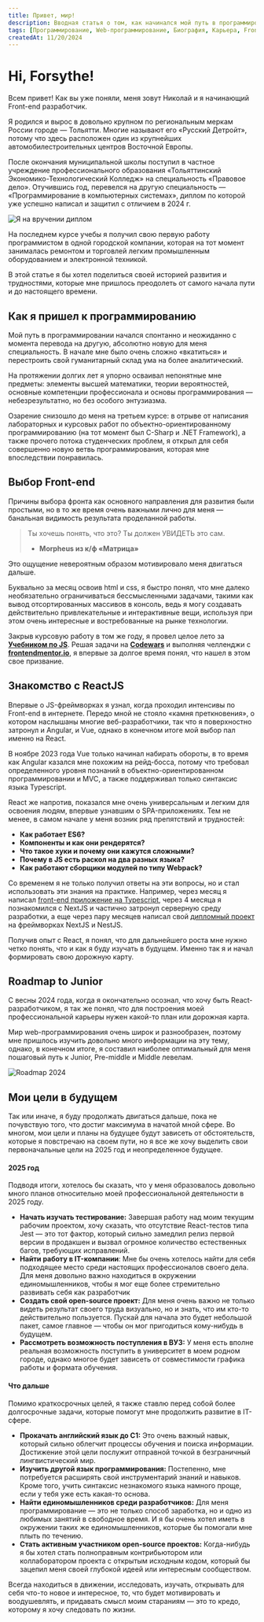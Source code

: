 ---
title: Привет, мир!
description: Вводная статья о том, как начинался мой путь в программировании, что привело меня к выбору Front-end и какие шаги я предпринимаю для построения своей будущей профессиональной карьеры.
tags: [Программирование, Web-программирование, Биография, Карьера, Front-end, React, Next.js]
createdAt: 11/20/2024
---

# Hi, Forsythe!

Всем привет! Как вы уже поняли, меня зовут Николай и я начинающий Front-end разработчик.

Я родился и вырос в довольно крупном по региональным меркам России городе — Тольятти. Многие называют его «Русский Детройт», потому что здесь расположен один из крупнейших автомобилестроительных центров Восточной Европы.

После окончания муниципальной школы поступил в частное учреждение профессионального образования «Тольяттинский Экономико-Технологический Колледж» на специальность «Правовое дело». Отучившись год, перевелся на другую специальность — «Программирование в компьютерных системах», диплом по которой уже успешно написал и защитил с отличием в 2024 г.

![Я на вручении диплом](/images/on-graduation.jpg)

На последнем курсе учебы я получил свою первую работу программистом в одной городской компании, которая на тот момент занималась ремонтом и торговлей легким промышленным оборудованием и электронной техникой.

В этой статье я бы хотел поделиться своей историей развития и трудностями, которые мне пришлось преодолеть от самого начала пути и до настоящего времени.

## Как я пришел к программированию

Мой путь в программировании начался спонтанно и неожиданно с момента перевода на другую, абсолютно новую для меня специальность. В начале мне было очень сложно «вкатиться» и перестроить свой гуманитарный склад ума на более аналитический.

На протяжении долгих лет я упорно осваивал непонятные мне предметы: элементы высшей математики, теории вероятностей, основные компетенции профессионала и основы программирования — небезрезультатно, но без особого энтузиазма.

Озарение снизошло до меня на третьем курсе: в отрыве от написания лабораторных и курсовых работ по объектно-ориентированному программированию (на тот момент был C-Sharp и .NET Framework), а также прочего потока студенческих проблем, я открыл для себя совершенно новую ветвь программирования, которая мне впоследствии понравилась.

## Выбор Front-end

Причины выбора фронта как основного направления для развития были простыми, но в то же время очень важными лично для меня — банальная видимость результата проделанной работы.

> Ты хочешь понять, что это? Ты должен УВИДЕТЬ это сам.
>
> - **Morpheus из к/ф «Матрица»**

Это ощущение невероятным образом мотивировало меня двигаться дальше.

Буквально за месяц освоив html и css, я быстро понял, что мне далеко необязательно ограничиваться бессмысленными задачами, такими как вывод отсортированных массивов в консоль, ведь я могу создавать действительно привлекательные и интерактивные вещи, используя при этом очень интересные и востребованные на рынке технологии.

Закрыв курсовую работу в том же году, я провел целое лето за **[Учебником по JS](https://learn.javascript.ru)**. Решая задачи на **[Codewars](https://codewars.com)** и выполняя челленджи с **[frontendmentor.io](https://www.frontendmentor.io)**, я впервые за долгое время понял, что нашел в этом свое призвание.

## Знакомство с ReactJS

Впервые о JS-фреймворках я узнал, когда проходил интенсивы по Front-end в интернете. Передо мной не стояло «камня преткновения», о котором наслышаны многие веб-разработчики, так что я поверхностно затронул и Angular, и Vue, однако в конечном итоге мой выбор пал именно на React.

В ноябре 2023 года Vue только начинал набирать обороты, в то время как Angular казался мне похожим на рейд-босса, потому что требовал определенного уровня познаний в объектно-ориентированном программировании и MVC, а также поддерживал только синтаксис языка Typescript.

React же напротив, показался мне очень универсальным и легким для освоения людям, впервые узнавшим о SPA-приложениях. Тем не менее, в самом начале у меня возник ряд препятствий и трудностей:

- **Как работает ES6?**
- **Компоненты и как они рендерятся?**
- **Что такое хуки и почему они кажутся сложными?**
- **Почему в JS есть раскол на два разных языка?**
- **Как работают сборщики модулей по типу Webpack?**

Со временем я не только получил ответы на эти вопросы, но и стал использовать эти знания на практике. Например, через месяц я написал [front-end приложение на Typescript](https://github.com/4Forsythe/react-pizzeria), через 4 месяца я познакомился с NextJS и частично затронул серверную среду разработки, а еще через пару месяцев написал свой [дипломный проект](https://github.com/4Forsythe/typress-journal-frontend) на фреймворках NextJS и NestJS.

Получив опыт с React, я понял, что для дальнейшего роста мне нужно четко понять, что и как я буду изучать в будущем. Именно так я и начал формировать свою дорожную карту.

## Roadmap to Junior

С весны 2024 года, когда я окончательно осознал, что хочу быть React-разработчиком, я так же понял, что для построения моей профессиональной карьеры нужен какой-то план или дорожная карта.

Мир web-программирования очень широк и разнообразен, поэтому мне пришлось изучить довольно много информации на эту тему, однако, в конечном итоге, я составил наиболее оптимальный для меня пошаговый путь к Junior, Pre-middle и Middle левелам.

![Roadmap 2024](/images/roadmap-24.jpg)

## Мои цели в будущем

Так или иначе, я буду продолжать двигаться дальше, пока не почувствую того, что достиг максимума в начатой мной сфере. Во многом, мои цели и планы на будущее будут зависеть от обстоятельств, которые я повстречаю на своем пути, но я все же хочу выделить свои первоначальные цели на 2025 год и неопределенное будущее.

#### 2025 год

Подводя итоги, хотелось бы сказать, что у меня образовалось довольно много планов относительно моей профессиональной деятельности в 2025 году.

- **Начать изучать тестирование:** Завершая работу над моим текущим рабочим проектом, хочу сказать, что отсутствие React-тестов типа Jest — это тот фактор, который сильно замедлил релиз первой версии в продакшен и вызвал огромное количество естественных багов, требующих исправлений.
- **Найти работу в IT-компании**: Мне бы очень хотелось найти для себя подходящее место среди настоящих профессионалов своего дела. Для меня довольно важно находиться в окружении единомышленников, чтобы я мог еще более стремительно развивать себя как разработчик
- **Создать свой open-source проект:** Для меня очень важно не только видеть результат своего труда визуально, но и знать, что им кто-то действительно пользуется. Пускай для начала это будет небольшой пакет, самое главное — чтобы он мог пригодиться кому-нибудь в будущем.
- **Рассмотреть возможность поступления в ВУЗ:** У меня есть вполне реальная возможность поступить в университет в моем родном городе, однако многое будет зависеть от совместимости графика работы и формата обучения.

#### Что дальше

Помимо краткосрочных целей, я также ставлю перед собой более долгосрочные задачи, которые помогут мне продолжить развитие в IT-сфере.

- **Прокачать английский язык до C1:** Это очень важный навык, который сильно облегчит процессы обучения и поиска информации. Достижение этой цели послужит отправной точкой в безграничный лингвистический мир.
- **Изучить другой язык программирования:** Постепенно, мне потребуется расширять свой инструментарий знаний и навыков. Кроме того, учить синтаксис незнакомого языка намного проще, если у тебя уже есть какая-то основа.
- **Найти единомышленников среди разработчиков:** Для меня программирование — это не только способ заработка, но и одно из любимых занятий в свободное время. И я бы очень хотел иметь в окружении таких же единомышленников, которые бы помогали мне плыть по течению.
- **Стать активным участником open-source проектов:** Когда-нибудь я бы хотел стать полноправным контрибьютором или коллаборатором проекта с открытым исходным кодом, который бы зацепил меня своей глубокой идеей или интересным сообществом.

Всегда находиться в движении, исследовать, изучать, открывать для себя что-то новое и интересное, то, что будет мотивировать и воодушевлять, и придавать смысл моим стараниям — это то кредо, которому я хочу следовать по жизни.

